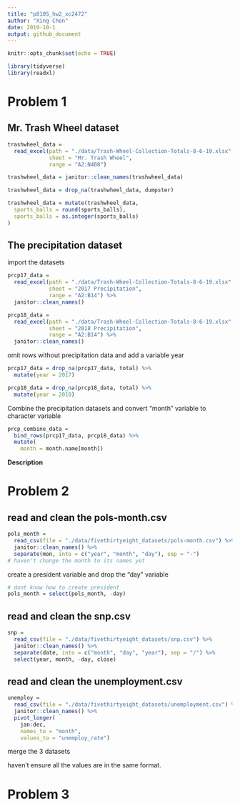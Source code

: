 ```yaml
---
title: "p8105_hw2_xc2472"
author: "Xing Chen"
date: 2019-10-1
output: github_document
---
```


```r
knitr::opts_chunk$set(echo = TRUE)

library(tidyverse)
library(readxl)
```


# Problem 1

## Mr. Trash Wheel dataset

```r
trashwheel_data = 
  read_excel(path = "./data/Trash-Wheel-Collection-Totals-8-6-19.xlsx", 
             sheet = "Mr. Trash Wheel", 
             range = "A2:N408")

trashwheel_data = janitor::clean_names(trashwheel_data)

trashwheel_data = drop_na(trashwheel_data, dumpster)

trashwheel_data = mutate(trashwheel_data, 
  sports_balls = round(sports_balls),
  sports_balls = as.integer(sports_balls)
)
```

## The precipitation dataset

import the datasets

```r
prcp17_data = 
  read_excel(path = "./data/Trash-Wheel-Collection-Totals-8-6-19.xlsx",
             sheet = "2017 Precipitation",
             range = "A2:B14") %>% 
  janitor::clean_names()

prcp18_data = 
  read_excel(path = "./data/Trash-Wheel-Collection-Totals-8-6-19.xlsx",
             sheet = "2018 Precipitation",
             range = "A2:B14") %>% 
  janitor::clean_names()
```

omit rows without precipitation data and add a variable year

```r
prcp17_data = drop_na(prcp17_data, total) %>% 
  mutate(year = 2017)

prcp18_data = drop_na(prcp18_data, total) %>% 
  mutate(year = 2018)
```

Combine the precipitation datasets and convert "month" variable to character variable

```r
prcp_combine_data = 
  bind_rows(prcp17_data, prcp18_data) %>% 
  mutate(
    month = month.name[month])
```

**Description**


# Problem 2

## read and clean the pols-month.csv

```r
pols_month = 
  read_csv(file = "./data/fivethirtyeight_datasets/pols-month.csv") %>% 
  janitor::clean_names() %>% 
  separate(mon, into = c("year", "month", "day"), sep = "-")
# haven't change the month to its names yet
```

create a president variable and drop the "day" variable

```r
# dont know how to create president
pols_month = select(pols_month, -day)
```


## read and clean the snp.csv

```r
snp = 
  read_csv(file = "./data/fivethirtyeight_datasets/snp.csv") %>% 
  janitor::clean_names() %>% 
  separate(date, into = c("month", "day", "year"), sep = "/") %>% 
  select(year, month, -day, close)
```


## read and clean the unemployment.csv

```r
unemploy = 
  read_csv(file = "./data/fivethirtyeight_datasets/unemployment.csv") %>% 
  janitor::clean_names() %>% 
  pivot_longer(
    jan:dec,
    names_to = "month",
    values_to = "unemploy_rate")
```

merge the 3 datasets

haven't ensure all the values are in the same format.


# Problem 3

## 




